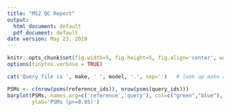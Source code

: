 ```yaml
---
title: "MS2 QC Report"
output:
  html_document: default
  pdf_document: default
date version: May 23, 2019
---
```


[//]: # (This sub-report contains metrics related to the performance of the MS2. This includes metrics using the results of a SpectraST search. Metrics include the number of MS2 scans (and average per second), MS2 scan intensity distribution and median, MS2 frequency v retention time, MS2 mass error, fill time (for trap instruments) v. MS2/PSM counts or v. isolation %, and MS2 identifications or features/time unit. The reference used in the following is a typical run of 200 ng HeLa digest against the given LC method.)


```r
knitr::opts_chunk$set(fig.width=5, fig.height=5, fig.align='center', warning=FALSE, message=FALSE, error=TRUE)
options(tinytex.verbose = TRUE)
```


```r
cat('Query file is ', make, ' ', model, '.', sep='')   # look up make and model of file for QC    
```


[//]: # (1. Extract QC values from SpectraST search)

[//]: # (Here we extract the number of estimated correct PSMs:)

```r
PSMs <- c(nrow(psms(reference_ids)), nrow(psms(query_ids)))
barplot(PSMs, names.arg=c('reference','query'), col=c("green","blue"),
        ylab='PSMs (p>=0.95)')

```
\begin{center}Figure 1: Number of PSMs from SpectraST library search of reference (green) and query (blue).\end{center}
